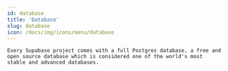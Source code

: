 ```yaml
---
id: database
title: 'Database'
slug: database
icon: /docs/img/icons/menu/database
---
```


<RefHeaderSection>

    Every Supabase project comes with a full Postgres database, a free and open source database which is considered one of the world's most stable and advanced databases.

</RefHeaderSection>
